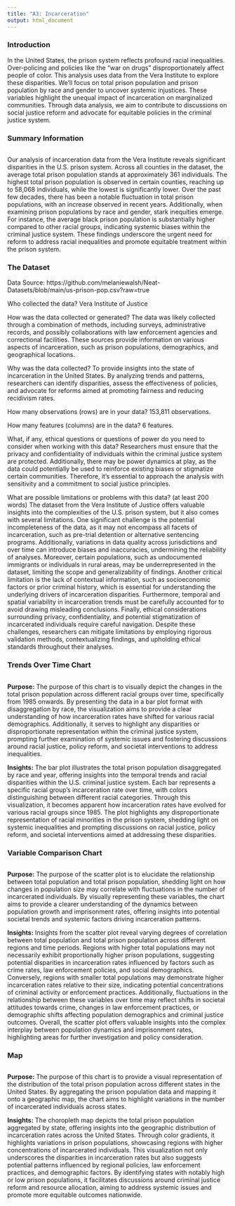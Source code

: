 ```yaml
---
title: "A3: Incarceration"
output: html_document
---
```


### Introduction

In the United States, the prison system reflects profound racial inequalities. Over-policing and policies like the "war on drugs" disproportionately affect people of color. This analysis uses data from the Vera Institute to explore these disparities. We'll focus on total prison population and prison population by race and gender to uncover systemic injustices. These variables highlight the unequal impact of incarceration on marginalized communities. Through data analysis, we aim to contribute to discussions on social justice reform and advocate for equitable policies in the criminal justice system.

### Summary Information

```r
```

Our analysis of incarceration data from the Vera Institute reveals significant disparities in the U.S. prison system. Across all counties in the dataset, the average total prison population stands at approximately 361 individuals. The highest total prison population is observed in certain counties, reaching up to 58,068 individuals, while the lowest is significantly lower. Over the past few decades, there has been a notable fluctuation in total prison populations, with an increase observed in recent years. Additionally, when examining prison populations by race and gender, stark inequities emerge. For instance, the average black prison population is substantially higher compared to other racial groups, indicating systemic biases within the criminal justice system. These findings underscore the urgent need for reform to address racial inequalities and promote equitable treatment within the prison system.

### The Dataset

Data Source: https://github.com/melaniewalsh/Neat-Datasets/blob/main/us-prison-pop.csv?raw=true

Who collected the data? Vera Institute of Justice

How was the data collected or generated? The data was likely collected through a combination of methods, including surveys, administrative records, and possibly collaborations with law enforcement agencies and correctional facilities. These sources provide information on various aspects of incarceration, such as prison populations, demographics, and geographical locations.

Why was the data collected? To provide insights into the state of incarceration in the United States. By analyzing trends and patterns, researchers can identify disparities, assess the effectiveness of policies, and advocate for reforms aimed at promoting fairness and reducing recidivism rates.

How many observations (rows) are in your data? 153,811 observations.  

How many features (columns) are in the data? 6 features.

What, if any, ethical questions or questions of power do you need to consider when working with this data? Researchers must ensure that the privacy and confidentiality of individuals within the criminal justice system are protected. Additionally, there may be power dynamics at play, as the data could potentially be used to reinforce existing biases or stigmatize certain communities. Therefore, it's essential to approach the analysis with sensitivity and a commitment to social justice principles.

What are possible limitations or problems with this data?   (at least 200 words)
The dataset from the Vera Institute of Justice offers valuable insights into the complexities of the U.S. prison system, but it also comes with several limitations. One significant challenge is the potential incompleteness of the data, as it may not encompass all facets of incarceration, such as pre-trial detention or alternative sentencing programs. Additionally, variations in data quality across jurisdictions and over time can introduce biases and inaccuracies, undermining the reliability of analyses. Moreover, certain populations, such as undocumented immigrants or individuals in rural areas, may be underrepresented in the dataset, limiting the scope and generalizability of findings. Another critical limitation is the lack of contextual information, such as socioeconomic factors or prior criminal history, which is essential for understanding the underlying drivers of incarceration disparities. Furthermore, temporal and spatial variability in incarceration trends must be carefully accounted for to avoid drawing misleading conclusions. Finally, ethical considerations surrounding privacy, confidentiality, and potential stigmatization of incarcerated individuals require careful navigation. Despite these challenges, researchers can mitigate limitations by employing rigorous validation methods, contextualizing findings, and upholding ethical standards throughout their analyses.

### Trends Over Time Chart

```r
```

**Purpose:**
The purpose of this chart is to visually depict the changes in the total prison population across different racial groups over time, specifically from 1985 onwards. By presenting the data in a bar plot format with disaggregation by race, the visualization aims to provide a clear understanding of how incarceration rates have shifted for various racial demographics. Additionally, it serves to highlight any disparities or disproportionate representation within the criminal justice system, prompting further examination of systemic issues and fostering discussions around racial justice, policy reform, and societal interventions to address inequalities.

**Insights:**
The bar plot illustrates the total prison population disaggregated by race and year, offering insights into the temporal trends and racial disparities within the U.S. criminal justice system. Each bar represents a specific racial group's incarceration rate over time, with colors distinguishing between different racial categories. Through this visualization, it becomes apparent how incarceration rates have evolved for various racial groups since 1985. The plot highlights any disproportionate representation of racial minorities in the prison system, shedding light on systemic inequalities and prompting discussions on racial justice, policy reform, and societal interventions aimed at addressing these disparities.

### Variable Comparison Chart

```r
```

**Purpose:**
The purpose of the scatter plot is to elucidate the relationship between total population and total prison population, shedding light on how changes in population size may correlate with fluctuations in the number of incarcerated individuals. By visually representing these variables, the chart aims to provide a clearer understanding of the dynamics between population growth and imprisonment rates, offering insights into potential societal trends and systemic factors driving incarceration patterns.\

**Insights:**
Insights from the scatter plot reveal varying degrees of correlation between total population and total prison population across different regions and time periods. Regions with higher total populations may not necessarily exhibit proportionally higher prison populations, suggesting potential disparities in incarceration rates influenced by factors such as crime rates, law enforcement policies, and social demographics. Conversely, regions with smaller total populations may demonstrate higher incarceration rates relative to their size, indicating potential concentrations of criminal activity or enforcement practices. Additionally, fluctuations in the relationship between these variables over time may reflect shifts in societal attitudes towards crime, changes in law enforcement practices, or demographic shifts affecting population demographics and criminal justice outcomes. Overall, the scatter plot offers valuable insights into the complex interplay between population dynamics and imprisonment rates, highlighting areas for further investigation and policy consideration.

### Map

```r
```

**Purpose:**
The purpose of this chart is to provide a visual representation of the distribution of the total prison population across different states in the United States. By aggregating the prison population data and mapping it onto a geographic map, the chart aims to highlight variations in the number of incarcerated individuals across states.

**Insights:**
The choropleth map depicts the total prison population aggregated by state, offering insights into the geographic distribution of incarceration rates across the United States. Through color gradients, it highlights variations in prison populations, showcasing regions with higher concentrations of incarcerated individuals. This visualization not only underscores the disparities in incarceration rates but also suggests potential patterns influenced by regional policies, law enforcement practices, and demographic factors. By identifying states with notably high or low prison populations, it facilitates discussions around criminal justice reform and resource allocation, aiming to address systemic issues and promote more equitable outcomes nationwide.
